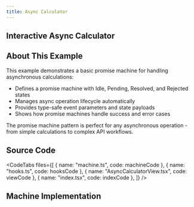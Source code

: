 ```yaml
---
title: Async Calculator
---
```



## Interactive Async Calculator

<div className="not-content">
  <AsyncCalculatorExample client:only="react" />
</div>

## About This Example

This example demonstrates a basic promise machine for handling asynchronous calculations:

- Defines a promise machine with Idle, Pending, Resolved, and Rejected states
- Manages async operation lifecycle automatically
- Provides type-safe event parameters and state payloads
- Shows how promise machines handle success and error cases

The promise machine pattern is perfect for any asynchronous operation - from simple calculations to complex API workflows.

## Source Code

<CodeTabs
  files={[
    { name: "machine.ts", code: machineCode },
    { name: "hooks.ts", code: hooksCode },
    { name: "AsyncCalculatorView.tsx", code: viewCode },
    { name: "index.tsx", code: indexCode },
  ]}
/>

## Machine Implementation

<CardGrid>
  <LinkCard
    title="Learn More About Promise Machines"
    href="../guides/promises/"
  />
  <LinkCard title="Promise Fetcher Example" href="./promise-machine-fetcher/" />
</CardGrid>
